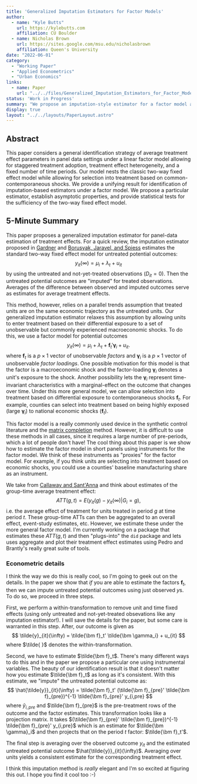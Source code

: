 ```yaml
---
title: 'Generalized Imputation Estimators for Factor Models'
author:
  - name: "Kyle Butts"
    url: https://kylebutts.com
    affiliation: CU Boulder
  - name: Nicholas Brown
    url: https://sites.google.com/msu.edu/nicholasbrown
    affiliation: Queen's University
date: "2022-06-01"
category: 
  - "Working Paper"
  - "Applied Econometrics"
  - "Urban Economics"
links:
  - name: Paper
    url: "../../files/Generalized_Imputation_Estimators_for_Factor_Models.pdf"
status: 'Work in Progress'
summary: "We propose an imputation-style estimator for a factor model allowing for selection into treatment based on non-parallel trends that is valid in short panels."
display: true
layout: "../../layouts/PaperLayout.astro"
---
```


## Abstract

This paper considers a general identification strategy of average treatment effect parameters in panel data settings under a linear factor model allowing for staggered treatment adoption, treatment effect heterogeneity, and a fixed number of time periods. Our model nests the classic two-way fixed effect model while allowing for selection into treatment based on common-contemporaneous shocks. We provide a unifying result for identification of imputation-based estimators under a factor model. We propose a particular estimator, establish asymptotic properties, and provide statistical tests for the sufficiency of the two-way fixed effect model.

## 5-Minute Summary

This paper proposes a generalized imputation estimator for panel-data estimation of treatment effects. For a quick review, the imputation estimator proposed in [Gardner](https://arxiv.org/abs/2207.05943) and [Borusyak, Jaravel, and Spiess](https://arxiv.org/abs/2108.12419) estimates the standard two-way fixed effect model for untreated potential outcomes:
$$
y_{it}(\infty) = \mu_i + \lambda_t + u_{it}
$$
by using the untreated and not-yet-treated observations ($D_{it} = 0$). Then the untreated potential outcomes are "imputed" for treated observations. Averages of the difference between observed and imputed outcomes serve as estimates for average treatment effects. 

This method, however, relies on a parallel trends assumption that treated units are on the same economic trajectory as the untreated units. Our generalized imputation estimator relaxes this assumption by allowing units to enter treatment based on their differential exposure to a set of unobservable but commonly experienced macroeconomic shocks. To do this, we use a factor model for potential outcomes 
$$
y_{it}(\infty) = \mu_i + \lambda_t + \bm f_t' \bm \gamma_i + u_{it}.
$$ 
where $\bm f_t$ is a $p \times 1$ vector of unobservable *factors* and $\bm \gamma_i$ is a $p \times 1$ vector of unobservable *factor loadings*. One possible motivation for this model is that the factor is a macroeconomic shock and the factor-loading $\bm \gamma_i$ denotes a unit's exposure to the shock. Another possibility lets the $\bm \gamma_i$ represent time-invariant characteristics with a marginal-effect on the outcome that changes over time. Under this more general model, we can allow selection into treatment based on differential exposure to contemporaneous shocks $\bm f_t$. For example, counties can select into treatment based on being highly exposed (large $\bm \gamma_i$) to national economic shocks ($\bm f_t$). 

This factor model is a really commonly used device in the synthetic control literature and the [matrix completion](https://arxiv.org/abs/1710.10251) method. However, it is difficult to use these methods in all cases, since it requires a large number of pre-periods, which a lot of people don't have! The cool thing about this paper is we show how to estimate the factor model in short panels using instruments for the factor model. We think of these instruments as "proxies" for the factor model. For example, if you think units are selecting into treatment based on economic shocks, you could use a counties' baseline manufacturing share as an instrument. 


We take from [Callaway and Sant'Anna](https://www.sciencedirect.com/science/article/abs/pii/S0304407620303948?via%3Dihub) and think about estimates of the group-time average treatment effect:
$$
ATT(g,t) = E(y_{it}(g) - y_{it}(\infty) \vert G_i = g),
$$
i.e. the average effect of treatment for units treated in period $g$ at time period $t$. These group-time ATTs can then be aggregated to an overall effect, event-study estimates, etc. However, we estimate these under the more general factor model. I'm currently working on a package that estimates these $ATT(g,t)$ and then "plugs-into" the `did` package and lets uses aggregate and plot their treatment effect estimates using Pedro and Brantly's really great suite of tools.




### Econometric details

I think the way we do this is really cool, so I'm going to geek out on the details. In the paper we show that *if* you are able to estimate the factors $\bm f_t$, then we can impute untreated potential outcomes using just observed $y$s. To do so, we proceed in three steps.

First, we perform a within-transformation to remove unit and time fixed effects (using only untreated and not-yet-treated obsevations like any imputation estimator!). I will save the details for the paper, but some care is warranted in this step. After, our outcome is given as
$$
\tilde{y}_{it}(\infty) = \tilde{\bm f}_t' \tilde{\bm \gamma_i} + u_{it}
$$
where $\tilde{ }$ denotes the within-transformation. 

Second, we have to estimate $\tilde{\bm f}_t$. There's many different ways to do this and in the paper we propose a particular one using instrumental variables. The beauty of our identification result is that it doesn't matter how you estimate $\tilde{\bm f}_t$ as long as it's consistent. With this estimate, we "impute" the untreated potential outcome as: 
$$
\hat{\tilde{y}}_{it}(\infty) = \tilde{\bm f}_t' (\tilde{\bm f}_{pre}' \tilde{\bm f}_{pre})^{-1} \tilde{\bm f}_{pre}' y_{i,pre}
$$
where $\tilde{y}_{i, pre}$ and $\tilde{\bm f}_{pre}$ is the pre-treatment rows of the outcome and the factor estimates. This transformation looks like a projection matrix. It takes $(\tilde{\bm f}_{pre}' \tilde{\bm f}_{pre})^{-1} \tilde{\bm f}_{pre}' y_{i,pre}$ which is an estimate for $\tilde{\bm \gamma}_i$ and then projects that on the period $t$ factor: $\tilde{\bm f}_t'$. 

The final step is averaging over the observed outcome $y_{it}$ and the estimated untreated potential outcome $\hat{\tilde{y}}_{it}(\infty)$. Averaging over units yields a consistent estimate for the corresponding treatment effect. 

I think this imputation method is *really* elegant and I'm so excited at figuring this out. I hope you find it cool too :-)









